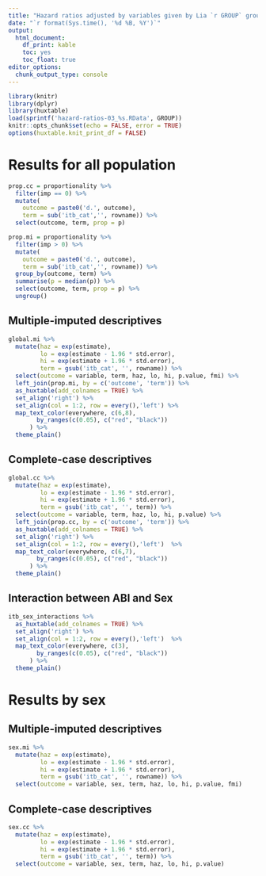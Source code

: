 ```yaml
---
title: "Hazard ratios adjusted by variables given by Lia `r GROUP` group"
date: "`r format(Sys.time(), '%d %B, %Y')`"
output: 
  html_document: 
    df_print: kable
    toc: yes
    toc_float: true
editor_options: 
  chunk_output_type: console
---
```


```r
library(knitr)
library(dplyr)
library(huxtable)
load(sprintf('hazard-ratios-03_%s.RData', GROUP))
knitr::opts_chunk$set(echo = FALSE, error = TRUE)
options(huxtable.knit_print_df = FALSE)
```

# Results for all population

```r
prop.cc = proportionality %>% 
  filter(imp == 0) %>%
  mutate(
    outcome = paste0('d.', outcome),
    term = sub('itb_cat','', rowname)) %>%
  select(outcome, term, prop = p)

prop.mi = proportionality %>% 
  filter(imp > 0) %>%
  mutate(
    outcome = paste0('d.', outcome),
    term = sub('itb_cat','', rowname)) %>%
  group_by(outcome, term) %>%
  summarise(p = median(p)) %>%
  select(outcome, term, prop = p) %>%
  ungroup()
```

## Multiple-imputed descriptives

```r
global.mi %>%
  mutate(haz = exp(estimate),
         lo = exp(estimate - 1.96 * std.error),
         hi = exp(estimate + 1.96 * std.error),
         term = gsub('itb_cat', '', rowname)) %>%
  select(outcome = variable, term, haz, lo, hi, p.value, fmi) %>%
  left_join(prop.mi, by = c('outcome', 'term')) %>%
  as_huxtable(add_colnames = TRUE) %>%
  set_align('right') %>%
  set_align(col = 1:2, row = every(),'left') %>%
  map_text_color(everywhere, c(6,8), 
        by_ranges(c(0.05), c("red", "black"))
      ) %>%
  theme_plain() 
```

## Complete-case descriptives

```r
global.cc %>%
  mutate(haz = exp(estimate),
         lo = exp(estimate - 1.96 * std.error),
         hi = exp(estimate + 1.96 * std.error),
         term = gsub('itb_cat', '', term)) %>%
  select(outcome = variable, term, haz, lo, hi, p.value) %>%
  left_join(prop.cc, by = c('outcome', 'term')) %>%
  as_huxtable(add_colnames = TRUE) %>%
  set_align('right') %>%
  set_align(col = 1:2, row = every(),'left')  %>%
  map_text_color(everywhere, c(6,7), 
        by_ranges(c(0.05), c("red", "black"))
      ) %>%
  theme_plain() 
```

## Interaction between ABI and Sex 

```r
itb_sex_interactions %>%
  as_huxtable(add_colnames = TRUE) %>%
  set_align('right') %>%
  set_align(col = 1:2, row = every(),'left')  %>%
  map_text_color(everywhere, c(3), 
        by_ranges(c(0.05), c("red", "black"))
      ) %>%
  theme_plain() 
```

# Results by sex

## Multiple-imputed descriptives

```r
sex.mi %>%
  mutate(haz = exp(estimate),
         lo = exp(estimate - 1.96 * std.error),
         hi = exp(estimate + 1.96 * std.error),
         term = gsub('itb_cat', '', rowname)) %>%
  select(outcome = variable, sex, term, haz, lo, hi, p.value, fmi)
```

## Complete-case descriptives

```r
sex.cc %>%
  mutate(haz = exp(estimate),
         lo = exp(estimate - 1.96 * std.error),
         hi = exp(estimate + 1.96 * std.error),
         term = gsub('itb_cat', '', term)) %>%
  select(outcome = variable, sex, term, haz, lo, hi, p.value)
```
